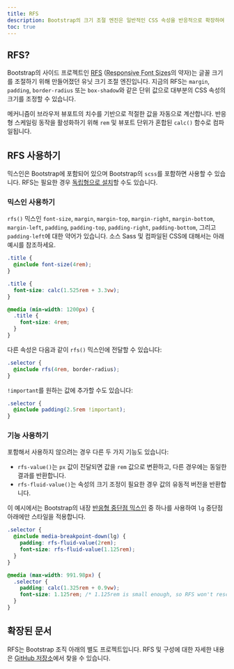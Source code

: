 ```yaml
---
title: RFS
description: Bootstrap의 크기 조절 엔진은 일반적인 CSS 속성을 반응적으로 확장하여 뷰포트 및 기기에서 사용 가능한 공간을 더 잘 활용합니다.
toc: true
---
```


## RFS?

Bootstrap의 사이드 프로젝트인 [RFS](https://github.com/twbs/rfs/tree/[[config:"rfs_version]]) (<abbr title="반응형 글꼴 크기">Responsive Font Sizes</abbr>의 약자)는 글꼴 크기를 조절하기 위해 만들어졌던 유닛 크기 조절 엔진입니다. 지금의 RFS는 `margin`, `padding`, `border-radius`  또는 `box-shadow`와 같은 단위 값으로 대부분의 CSS 속성의 크기를 조정할 수 있습니다.

메커니즘이 브라우저 뷰포트의 치수를 기반으로 적절한 값을 자동으로 계산합니다. 반응형 스케일링 동작을 활성화하기 위해 `rem` 및 뷰포트 단위가 혼합된 `calc()` 함수로 컴파일됩니다.

## RFS 사용하기

믹스인은 Bootstrap에 포함되어 있으며 Bootstrap의 `scss`를 포함하면 사용할 수 있습니다. RFS는 필요한 경우 [독립형으로 설치](https://github.com/twbs/rfs/tree/[[config:"rfs_version]]#installation)할 수도 있습니다.

### 믹스인 사용하기

`rfs()` 믹스인 `font-size`, `margin`, `margin-top`, `margin-right`, `margin-bottom`, `margin-left`, `padding`, `padding-top`, `padding-right`, `padding-bottom`, 그리고 `padding-left`에 대한 약어가 있습니다. 소스 Sass 및 컴파일된 CSS에 대해서는 아래 예시를 참조하세요.

```scss
.title {
  @include font-size(4rem);
}
```

```css
.title {
  font-size: calc(1.525rem + 3.3vw);
}

@media (min-width: 1200px) {
  .title {
    font-size: 4rem;
  }
}
```

다른 속성은 다음과 같이 `rfs()` 믹스인에 전달할 수 있습니다:

```scss
.selector {
  @include rfs(4rem, border-radius);
}
```

`!important`를 원하는 값에 추가할 수도 있습니다:

```scss
.selector {
  @include padding(2.5rem !important);
}
```

### 기능 사용하기

포함해서 사용하지 않으려는 경우 다른 두 가지 기능도 있습니다:

- `rfs-value()`는 `px` 값이 전달되면 값을 `rem` 값으로 변환하고, 다른 경우에는 동일한 결과를 반환합니다.
- `rfs-fluid-value()`는 속성의 크기 조정이 필요한 경우 값의 유동적 버전을 반환합니다.

이 예시에서는 Bootstrap의 내장 [반응형 중단점 믹스인]([[docsref:/layout/breakpoints]]) 중 하나를 사용하여 `lg` 중단점 아래에만 스타일을 적용합니다.

```scss
.selector {
  @include media-breakpoint-down(lg) {
    padding: rfs-fluid-value(2rem);
    font-size: rfs-fluid-value(1.125rem);
  }
}
```

```css
@media (max-width: 991.98px) {
  .selector {
    padding: calc(1.325rem + 0.9vw);
    font-size: 1.125rem; /* 1.125rem is small enough, so RFS won't rescale this */
  }
}
```

## 확장된 문서
RFS는 Bootstrap 조직 아래의 별도 프로젝트입니다. RFS 및 구성에 대한 자세한 내용은 [GitHub 저장소](https://github.com/twbs/rfs/tree/[[config:"rfs_version]])에서 찾을 수 있습니다.
